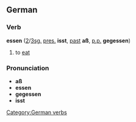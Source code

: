 ==German==
===Verb===
'''essen''' ([[Second person|2]]/[[Third person|3]][[singular|sg.]] [[present|pres.]] '''isst''', [[past]] '''aß''', [[past participle|p.p.]] '''gegessen''')

#to [[eat]]

===Pronunciation===
*'''aß''' {{IPA|[&#660;a&#720;s]}}
*'''essen''' {{IPA|[&#712;&#660;&#603;sn&#809;]}}
*'''gegessen'''  {{IPA|[g&#601;&#712;g&#603;sn&#809;]}}
*'''isst''' {{IPA|[&#660;&#618;st]}}

[[Category:German verbs]]
